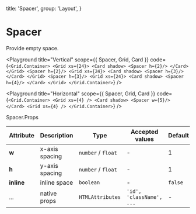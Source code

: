 
  title: 'Spacer',
  group: 'Layout',
}

# Spacer

Provide empty space.

<Playground
  title="Vertical"
  scope={{ Spacer, Grid, Card }}
  code={`
<Grid.Container>
  <Grid xs={24}>
    <Card shadow>
      <Spacer h={2}/>
    </Card>
  </Grid>
  <Spacer h={2}/>
  <Grid xs={24}>
    <Card shadow>
      <Spacer h={3}/>
    </Card>
  </Grid>
  <Spacer h={3}/>
  <Grid xs={24}>
    <Card shadow>
      <Spacer h={4}/>
    </Card>
  </Grid>
</Grid.Container>
`}
/>

<Playground
  title="Horizontal"
  scope={{ Spacer, Grid, Card }}
  code={`
<Grid.Container>
  <Grid xs={4} />
   <Card shadow>
      <Spacer w={5}/>
    </Card>
  <Grid xs={4} />
</Grid.Container>
`}
/>

<Attributes edit="/app/components/spacer.mdx">
<Attributes.Title>Spacer.Props</Attributes.Title>

| Attribute  | Description    | Type               | Accepted values          | Default |
| ---------- | -------------- | ------------------ | ------------------------ | ------- |
| **w**      | x-axis spacing | `number` / `float` | -                        | 1       |
| **h**      | y-axis spacing | `number` / `float` | -                        | 1       |
| **inline** | inline space   | `boolean`          | -                        | `false` |
| ...        | native props   | `HTMLAttributes`   | `'id', 'className', ...` | -       |

</Attributes>
